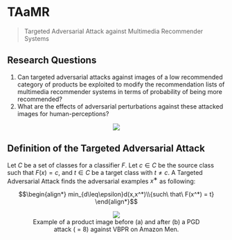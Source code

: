 # TAaMR

> Targeted Adversarial Attack against Multimedia Recommender Systems

## Research Questions

1. Can targeted adversarial attacks against images of a low recommended category of products be exploited to modify the recommendation lists of multimedia recommender systems in terms of probability of being more recommended?
2. What are the effects of adversarial perturbations against these attacked images for human-perceptions?

<p><center><img src='https://github.com/recohut/recsys-attacks/raw/d7472b7296515249c1bd1bbb8ea0afa9b07f6d9d/docs/_images/C378133_1.png'/></center></p>

## Definition of the Targeted Adversarial Attack

Let $C$ be a set of classes for a classifier $F$. Let $c \in C$ be the source class such that $F(x) = c$, and $t \in C$ be a target class with $t \neq c$. A Targeted Adversarial Attack finds the adversarial examples $x^∗$ as following:

$$\begin{align*} min_{d\leq\epsilon}d(x,x^*)\\{such\ that\ F(x^*) = t} \end{align*}$$

<p><center><figure><img src='https://github.com/recohut/recsys-attacks/raw/d7472b7296515249c1bd1bbb8ea0afa9b07f6d9d/docs/_images/C378133_2.png'/><figcaption>Example of a product image before (a) and after (b) a PGD attack ( = 8) against VBPR on Amazon Men.</figcaption></figure></center></p>
